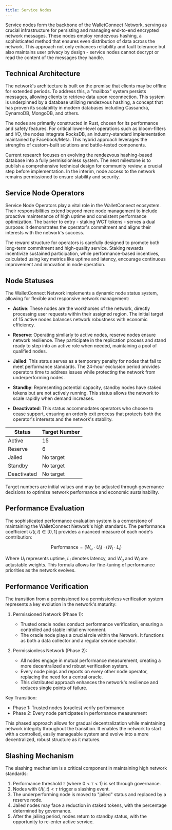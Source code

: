 ```yaml
---
title: Service Nodes
---
```


Service nodes form the backbone of the WalletConnect Network, serving as crucial infrastructure for persisting and managing end-to-end encrypted network messages. These nodes employ rendezvous hashing, a sophisticated method that ensures even distribution of data across the network. This approach not only enhances reliability and fault tolerance but also maintains user privacy by design - service nodes cannot decrypt or read the content of the messages they handle.

## Technical Architecture

The network's architecture is built on the premise that clients may be offline for extended periods. To address this, a "mailbox" system persists messages, allowing clients to retrieve data upon reconnection. This system is underpinned by a database utilizing rendezvous hashing, a concept that has proven its scalability in modern databases including Cassandra, DynamoDB, MongoDB, and others.

The nodes are primarily constructed in Rust, chosen for its performance and safety features. For critical lower-level operations such as bloom-filters and I/O, the nodes integrate RocksDB, an industry-standard implementation maintained by Facebook/Meta. This hybrid approach leverages the strengths of custom-built solutions and battle-tested components.

Current research focuses on evolving the rendezvous hashing-based database into a fully permissionless system. The next milestone is to publish a comprehensive technical design for community review, a crucial step before implementation. In the interim, node access to the network remains permissioned to ensure stability and security.

## Service Node Operators

Service Node Operators play a vital role in the WalletConnect ecosystem. Their responsibilities extend beyond mere node management to include proactive maintenance of high uptime and consistent performance optimization. The barrier to entry - staking WCT tokens - serves a dual purpose: it demonstrates the operator's commitment and aligns their interests with the network's success.

The reward structure for operators is carefully designed to promote both long-term commitment and high-quality service. Staking rewards incentivize sustained participation, while performance-based incentives, calculated using key metrics like uptime and latency, encourage continuous improvement and innovation in node operation.

## Node Statuses

The WalletConnect Network implements a dynamic node status system, allowing for flexible and responsive network management:

- **Active**: These nodes are the workhorses of the network, directly processing user requests within their assigned region. The initial target of 15 active nodes balances network robustness with economic efficiency.

- **Reserve**: Operating similarly to active nodes, reserve nodes ensure network resilience. They participate in the replication process and stand ready to step into an active role when needed, maintaining a pool of qualified nodes.

- **Jailed**: This status serves as a temporary penalty for nodes that fail to meet performance standards. The 24-hour exclusion period provides operators time to address issues while protecting the network from underperforming nodes.

- **Standby**: Representing potential capacity, standby nodes have staked tokens but are not actively running. This status allows the network to scale rapidly when demand increases.

- **Deactivated**: This status accommodates operators who choose to cease support, ensuring an orderly exit process that protects both the operator's interests and the network's stability.

| Status      | Target Number  |
|-------------|----------------|
| Active      | 15             |
| Reserve     | 6              |
| Jailed      | No target      |
| Standby     | No target      |
| Deactivated | No target      |

<Note>
Target numbers are initial values and may be adjusted through governance decisions to optimize network performance and economic sustainability.
</Note>

## Performance Evaluation

The sophisticated performance evaluation system is a cornerstone of maintaining the WalletConnect Network's high standards. The performance coefficient $U(i,t) \in [0, 1]$ provides a nuanced measure of each node's contribution:

$$\text{Performance} = (W_u \cdot U_i) \cdot (W_l \cdot L_i)$$

Where $U_i$ represents uptime, $L_i$ denotes latency, and $W_u$ and $W_l$ are adjustable weights. This formula allows for fine-tuning of performance priorities as the network evolves.

## Performance Verification

The transition from a permissioned to a permissionless verification system represents a key evolution in the network's maturity:

1. Permissioned Network (Phase 1):
   * Trusted oracle nodes conduct performance verification, ensuring a controlled and stable initial environment.
   * The oracle node plays a crucial role within the Network. It functions as both a data collector and a regular service operator.

2. Permissionless Network (Phase 2):
   * All nodes engage in mutual performance measurement, creating a more decentralized and robust verification system.
   * Every node pings and reports on every other node operator, replacing the need for a central oracle.
   * This distributed approach enhances the network's resilience and reduces single points of failure.

Key Transition:
* Phase 1: Trusted nodes (oracles) verify performance
* Phase 2: Every node participates in performance measurement

This phased approach allows for gradual decentralization while maintaining network integrity throughout the transition. It enables the network to start with a controlled, easily manageable system and evolve into a more decentralized, robust structure as it matures.

## Slashing Mechanism

The slashing mechanism is a critical component in maintaining high network standards:

1. Performance threshold $\tau$ (where $0 < \tau < 1$) is set through governance.
2. Nodes with $U(i,t) < \tau$ trigger a slashing event.
3. The underperforming node is moved to "jailed" status and replaced by a reserve node.
4. Jailed nodes may face a reduction in staked tokens, with the percentage determined by governance.
5. After the jailing period, nodes return to standby status, with the opportunity to re-enter active service.